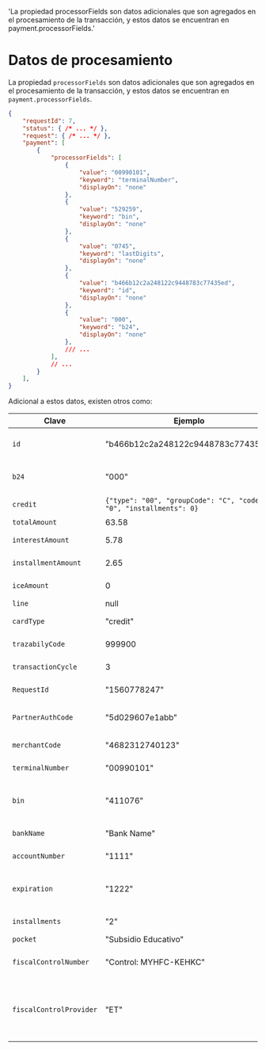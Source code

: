    'La propiedad processorFields son datos adicionales que son agregados en el procesamiento de la transacción, y estos datos se encuentran en payment.processorFields.'

# Datos de procesamiento

La propiedad `processorFields` son datos adicionales que son agregados en el procesamiento de la transacción, y estos datos se encuentran en `payment.processorFields`.

```json
{
    "requestId": 7,
    "status": { /* ... */ },
    "request": { /* ... */ },
    "payment": [
        {
            "processorFields": [
                {
                    "value": "00990101",
                    "keyword": "terminalNumber",
                    "displayOn": "none"
                },
                {
                    "value": "529259",
                    "keyword": "bin",
                    "displayOn": "none"
                },
                {
                    "value": "0745",
                    "keyword": "lastDigits",
                    "displayOn": "none"
                },
                {
                    "value": "b466b12c2a248122c9448783c77435ed",
                    "keyword": "id",
                    "displayOn": "none"
                },
                {
                    "value": "000",
                    "keyword": "b24",
                    "displayOn": "none"
                },
                /// ...
            ],
            // ...
        }
    ],
}
```

Adicional a estos datos, existen otros como:

Clave                   | Ejemplo                               | Descripción                     
------------------------|---------------------------------------|------------------------
`id`                    | "b466b12c2a248122c9448783c77435ed"    | Identificador de la sessión
`b24`                   | "000"                                 | Estado de la transacción en ISO 24
`credit`                | ```{"type": "00", "groupCode": "C", "code": "0", "installments": 0}```    | Datos de credito.
`totalAmount`           | 63.58                                 | Monto total.
`interestAmount`        | 5.78                                  | Monto de interés.
`installmentAmount`     | 2.65                                  | Monto de la cuota.
`iceAmount`             | 0                                     | Monto de ICE. 
`line`                  | null                                  | Línea.
`cardType`              | "credit"                              | Tipo de tarjeta.
`trazabilyCode`         | 999900                                | Código de trazabilidad.
`transactionCycle`      | 3                                     | Ciclo de transacción.
`RequestId`             | "1560778247"                          | ID de solicitud.
`PartnerAuthCode`       | "5d029607e1abb"                       | Código de autorización de socio.
`merchantCode`          | "4682312740123"                       | Código de negocio.
`terminalNumber`        | "00990101"                            | Número de terminal.
`bin`                   | "411076"                              | Bin, primeros digitos de la tarjeta.
`bankName`              | "Bank Name"                           | Nombre de banco.
`accountNumber`         | "1111"                                | Número de cuenta.
`expiration`            | "1222"                                | Expiración de la tarjeta en formato (mes)(año).
`installments`          | "2"                                   | Número de cuotas.
`pocket`                | "Subsidio Educativo"                  | Bolsillo.
`fiscalControlNumber`   | "Control: MYHFC-KEHKC"                | Número de control fiscal.
`fiscalControlProvider` | "ET"                                  | Provedor de control fiscal, de ejemplo ET como Evertec.